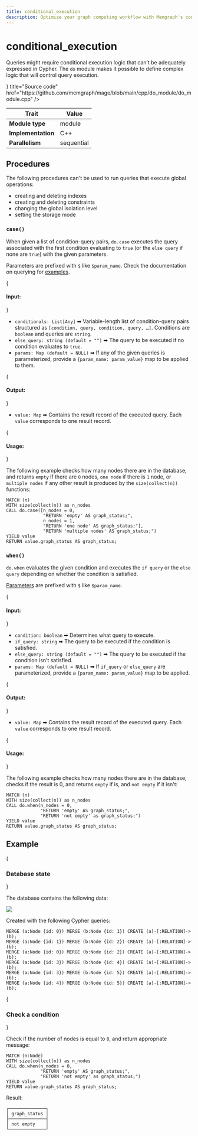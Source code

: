 ```yaml
---
title: conditional_execution
description: Optimize your graph computing workflow with Memgraph's conditional execution capabilities. Explore tutorials and comprehensive documentation to learn how to execute specific operations based on conditions within your graphs.
---
```



# conditional_execution

Queries might require conditional execution logic that can’t be adequately
expressed in Cypher. The `do` module makes it possible to define complex logic
that will control query execution.

<Cards>
  <Cards.Card
    icon={<GitHub />}
    title="Source code"
    href="https://github.com/memgraph/mage/blob/main/cpp/do_module/do_module.cpp"
  />
</Cards>

| Trait              | Value      |
| ------------------ | ---------- |
| **Module type**    | module     |
| **Implementation** | C++        |
| **Parallelism**    | sequential |

## Procedures

The following procedures can't be used to run queries that execute global operations:

* creating and deleting indexes 
* creating and deleting constraints
* changing the global isolation level
* setting the storage mode

### `case()`

When given a list of condition-query pairs, `do.case` executes the query associated
with the first condition evaluating to `true` (or the `else query` if none are
`true`) with the given parameters.

Parameters are prefixed with `$` like `$param_name`. Check the documentation on
querying for [examples](/querying/expressions#parameters).

{<h4 className="custom-header"> Input: </h4>}

* `conditionals: List[Any]` ➡ Variable-length list of condition-query pairs
  structured as `[condition, query, condition, query, …​]`. Conditions are
  `boolean` and queries are `string`.
* `else_query: string (default = "")` ➡ The query to be executed if no
  condition evaluates to `true`.
* `params: Map (default = NULL)` ➡ If any of the given queries is parameterized,
  provide a `{param_name: param_value}` map to be applied to them.

{<h4 className="custom-header"> Output: </h4>}

* `value: Map` ➡ Contains the result record of the executed query. Each `value` corresponds to one result record.

{<h4 className="custom-header"> Usage: </h4>}

The following example checks how many nodes there are in the database, and
returns `empty` if there are `0` nodes, `one node` if there is `1` node, or
`multiple nodes` if any other result is produced by the `size(collect(n))`
functions:

```cypher
MATCH (n)
WITH size(collect(n)) as n_nodes
CALL do.case([n_nodes = 0,
              "RETURN 'empty' AS graph_status;",
              n_nodes = 1,
              "RETURN 'one node' AS graph_status;"],
              "RETURN 'multiple nodes' AS graph_status;")
YIELD value
RETURN value.graph_status AS graph_status;
```

### `when()`

`do.when` evaluates the given condition and executes the `if query` or the
`else query` depending on whether the condition is satisfied.

[Parameters](/querying/expressions#parameters) are prefixed with `$` like
`$param_name`.

{<h4 className="custom-header"> Input: </h4>}

* `condition: boolean` ➡ Determines what query to execute.
* `if_query: string` ➡ The query to be executed if the condition is satisfied.
* `else_query: string (default = "")` ➡ The query to be executed if the
  condition isn’t satisfied.
* `params: Map (default = NULL)` ➡ If `if_query` or `else_query` are parameterized,
   provide a `{param_name: param_value}` map to be applied.

{<h4 className="custom-header"> Output: </h4>}

* `value: Map` ➡ Contains the result record of the executed query. Each `value` corresponds to one result record.

{<h4 className="custom-header"> Usage: </h4>}

The following example checks how many nodes there are in the database, checks if
the result is 0, and returns `empty` if is, and `not empty` if it isn't:

```cypher
MATCH (n)
WITH size(collect(n)) as n_nodes
CALL do.when(n_nodes = 0,
             "RETURN 'empty' AS graph_status;",
             "RETURN 'not empty' as graph_status;")
YIELD value
RETURN value.graph_status AS graph_status;
```

## Example

<Steps>

{<h3 className="custom-header"> Database state </h3>} 

The database contains the following data: 

![](/pages/advanced-algorithms/available-algorithms/conditional_execution/conditional-execution-1.png)

Created with the following Cypher queries:

```cypher
MERGE (a:Node {id: 0}) MERGE (b:Node {id: 1}) CREATE (a)-[:RELATION]->(b);
MERGE (a:Node {id: 1}) MERGE (b:Node {id: 2}) CREATE (a)-[:RELATION]->(b);
MERGE (a:Node {id: 0}) MERGE (b:Node {id: 2}) CREATE (a)-[:RELATION]->(b);
MERGE (a:Node {id: 3}) MERGE (b:Node {id: 4}) CREATE (a)-[:RELATION]->(b);
MERGE (a:Node {id: 3}) MERGE (b:Node {id: 5}) CREATE (a)-[:RELATION]->(b);
MERGE (a:Node {id: 4}) MERGE (b:Node {id: 5}) CREATE (a)-[:RELATION]->(b);
```

{<h3 className="custom-header"> Check a condition </h3>} 

Check if the number of nodes is equal to `0`, and return appropriate message:

```cypher
MATCH (n:Node)
WITH size(collect(n)) as n_nodes
CALL do.when(n_nodes = 0,
             "RETURN 'empty' AS graph_status;",
             "RETURN 'not empty' as graph_status;")
YIELD value
RETURN value.graph_status AS graph_status;
```

Result:

```plaintext
┌──────────────┐
│ graph_status │
├──────────────┤
│ not empty    │ 
└──────────────┘
```

</Steps>
